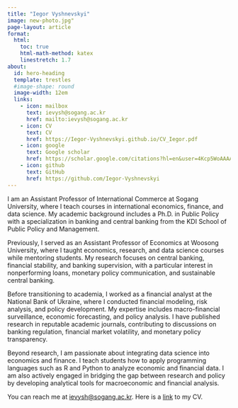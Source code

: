```yaml
---
title: "Iegor Vyshnevskyi"
image: new-photo.jpg"
page-layout: article
format: 
  html:
    toc: true
    html-math-method: katex
    linestretch: 1.7
about:
  id: hero-heading
  template: trestles
  #image-shape: round
  image-width: 12em
  links:
    - icon: mailbox
      text: ievysh@sogang.ac.kr
      href: mailto:ievysh@sogang.ac.kr
    - icon: CV
      text: CV
      href: https://Iegor-Vyshnevskyi.github.io/CV_Iegor.pdf
    - icon: google
      text: Google scholar
      href: https://scholar.google.com/citations?hl=en&user=4Kcp5WoAAAAJ     
    - icon: github
      text: GitHub
      href: https://github.com/Iegor-Vyshnevskyi
---
```


::: {#hero-heading}
I am an Assistant Professor of International Commerce at Sogang University, where I teach courses in international economics, finance, and data science. My academic background includes a Ph.D. in Public Policy with a specialization in banking and central banking from the KDI School of Public Policy and Management.  

Previously, I served as an Assistant Professor of Economics at Woosong University, where I taught economics, research, and data science courses while mentoring students. My research focuses on central banking, financial stability, and banking supervision, with a particular interest in nonperforming loans, monetary policy communication, and sustainable central banking.  

Before transitioning to academia, I worked as a financial analyst at the National Bank of Ukraine, where I conducted financial modeling, risk analysis, and policy development. My expertise includes macro-financial surveillance, economic forecasting, and policy analysis. I have published research in reputable academic journals, contributing to discussions on banking regulation, financial market volatility, and monetary policy transparency.  

Beyond research, I am passionate about integrating data science into economics and finance. I teach students how to apply programming languages such as R and Python to analyze economic and financial data. I am also actively engaged in bridging the gap between research and policy by developing analytical tools for macroeconomic and financial analysis.

You can reach me at [ievysh@sogang.ac.kr](mailto:ievysh@sogang.ac.kr). Here is a [link](https://Iegor-Vyshnevskyi.github.io/CV_Iegor.pdf) to my CV.
:::
